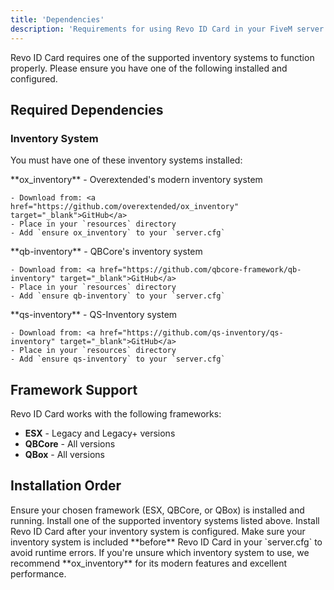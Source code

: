 ```yaml
---
title: 'Dependencies'
description: 'Requirements for using Revo ID Card in your FiveM server.'
---
```


<Info>
  Revo ID Card requires one of the supported inventory systems to function properly. Please ensure you have one of the following installed and configured.
</Info>

## Required Dependencies

### Inventory System
You must have one of these inventory systems installed:

<Tabs>
  <Tab title="ox_inventory">
    **ox_inventory** - Overextended's modern inventory system
    
    - Download from: <a href="https://github.com/overextended/ox_inventory" target="_blank">GitHub</a>
    - Place in your `resources` directory
    - Add `ensure ox_inventory` to your `server.cfg`
  </Tab>
  
  <Tab title="qb-inventory">
    **qb-inventory** - QBCore's inventory system
    
    - Download from: <a href="https://github.com/qbcore-framework/qb-inventory" target="_blank">GitHub</a>
    - Place in your `resources` directory
    - Add `ensure qb-inventory` to your `server.cfg`
  </Tab>
  
  <Tab title="qs-inventory">
    **qs-inventory** - QS-Inventory system
    
    - Download from: <a href="https://github.com/qs-inventory/qs-inventory" target="_blank">GitHub</a>
    - Place in your `resources` directory
    - Add `ensure qs-inventory` to your `server.cfg`
  </Tab>
</Tabs>

## Framework Support

Revo ID Card works with the following frameworks:

- **ESX** - Legacy and Legacy+ versions
- **QBCore** - All versions
- **QBox** - All versions

## Installation Order

<Steps>
  <Step title="Install Framework">
    Ensure your chosen framework (ESX, QBCore, or QBox) is installed and running.
  </Step>
  
  <Step title="Install Inventory System">
    Install one of the supported inventory systems listed above.
  </Step>
  
  <Step title="Install Revo ID Card">
    Install Revo ID Card after your inventory system is configured.
  </Step>
</Steps>

<Warning>
  Make sure your inventory system is included **before** Revo ID Card in your `server.cfg` to avoid runtime errors.
</Warning>

<Tip>
  If you're unsure which inventory system to use, we recommend **ox_inventory** for its modern features and excellent performance.
</Tip>